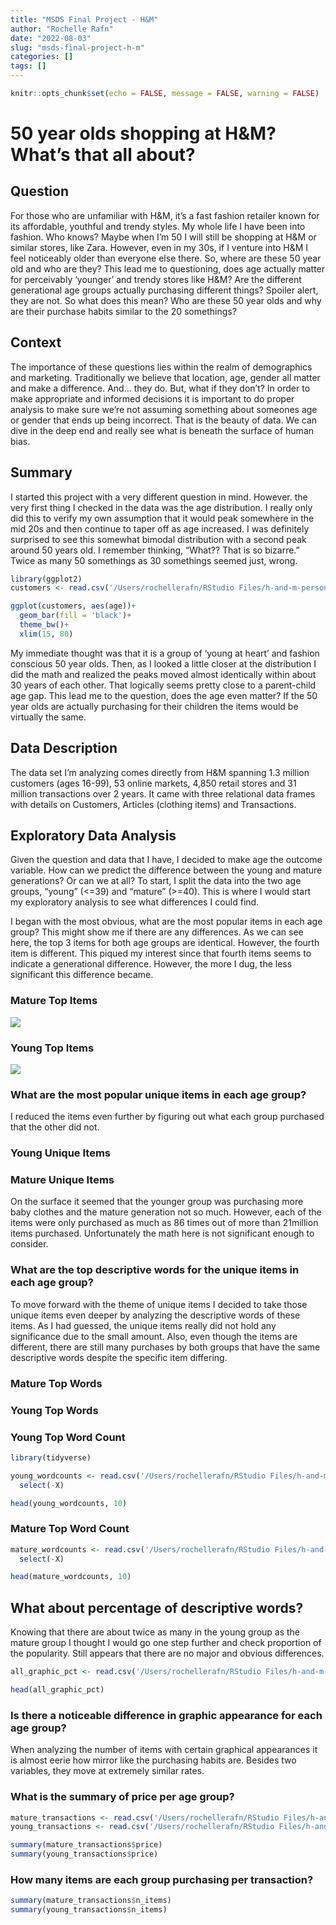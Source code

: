 ```yaml
---
title: "MSDS Final Project - H&M"
author: "Rochelle Rafn"
date: "2022-08-03"
slug: "msds-final-project-h-m"
categories: []
tags: []
---
```


```r
knitr::opts_chunk$set(echo = FALSE, message = FALSE, warning = FALSE)
```

# 50 year olds shopping at H&M? What’s that all about? 

## Question

For those who are unfamiliar with H&M, it’s a fast fashion retailer known for its affordable, youthful and trendy styles. My whole life I have been into fashion. Who knows? Maybe when I’m 50 I will still be shopping at H&M or similar stores, like Zara. However, even in my 30s, if I venture into H&M I feel noticeably older than everyone else there. So, where are these 50 year old and who are they? This lead me to questioning, does age actually matter for perceivably ‘younger’ and trendy stores like H&M? Are the different generational age groups actually purchasing different things? Spoiler alert, they are not. So what does this mean? Who are these 50 year olds and why are their purchase habits similar to the 20 somethings? 


## Context

The importance of these questions lies within the realm of demographics and marketing. Traditionally we believe that location, age, gender all matter and make a difference. And… they do. But, what if they don’t? In order to make appropriate and informed decisions it is important to do proper analysis to make sure we’re not assuming something about someones age or gender that ends up being incorrect. That is the beauty of data. We can dive in the deep end and really see what is beneath the surface of human bias. 


## Summary

I started this project with a very different question in mind. However. the very first thing I checked in the data was the age distribution. I really only did this to verify my own assumption that it would peak somewhere in the mid 20s and then continue to taper off as age increased. I was definitely surprised to see this somewhat bimodal distribution with a second peak around 50 years old. I remember thinking, “What?? That is so bizarre.” Twice as many 50 somethings as 30 somethings seemed just, wrong. 

```r
library(ggplot2)
customers <- read.csv('/Users/rochellerafn/RStudio Files/h-and-m-personalized-fashion-recommendations/customers.csv') 

ggplot(customers, aes(age))+
  geom_bar(fill = 'black')+
  theme_bw()+
  xlim(15, 80)
```


My immediate thought was that it is a group of ‘young at heart’ and fashion conscious 50 year olds. Then, as I looked a little closer at the distribution I did the math and realized the peaks moved almost identically within about 30 years of each other. That logically seems pretty close to a parent-child age gap. This lead me to the question, does the age even matter? If the 50 year olds are actually purchasing for their children the items would be virtually the same.


## Data Description

The data set I’m analyzing comes directly from H&M spanning 1.3 million customers (ages 16-99), 53 online markets, 4,850 retail stores and 31 million transactions over 2 years. It came with three relational data frames with details on Customers, Articles (clothing items) and Transactions. 


## Exploratory Data Analysis

Given the question and data that I have, I decided to make age the outcome variable. How can we predict the difference between the young and mature generations? Or can we at all? To start, I split the data into the two age groups, “young” (<=39) and “mature” (>=40). This is where I would start my exploratory analysis to see what differences I could find. 

I began with the most obvious, what are the most popular items in each age group? This might show me if there are any differences. As we can see here, the top 3 items for both age groups are identical. However, the fourth item is different. This piqued my interest since that fourth items seems to indicate a generational difference. However, the more I dug, the less significant this difference became.

### Mature Top Items
![](images/MATURE_top_items.jpg)

### Young Top Items
![](images/YOUNG_top_items.jpg)



### What are the most popular unique items in each age group?
I reduced the items even further by figuring out what each group purchased that the other did not. 

### Young Unique Items


### Mature Unique Items



On the surface it seemed that the younger group was purchasing more baby clothes and the mature generation not so much. However, each of the items were only purchased as much as 86 times out of more than 21million items purchased. Unfortunately the math here is not significant enough to consider.


### What are the top descriptive words for the unique items in each age group?
To move forward with the theme of unique items I decided to take those unique items even deeper by analyzing the descriptive words of these items. As I had guessed, the unique items really did not hold any significance due to the small amount. Also, even though the items are different, there are still many purchases by both groups that have the same descriptive words despite the specific item differing.

### Mature Top Words


### Young Top Words


### Young Top Word Count 
```r
library(tidyverse)

young_wordcounts <- read.csv('/Users/rochellerafn/RStudio Files/h-and-m-personalized-fashion-recommendations/young_wordcounts') %>%
  select(-X)

head(young_wordcounts, 10)
```

### Mature Top Word Count
```r
mature_wordcounts <- read.csv('/Users/rochellerafn/RStudio Files/h-and-m-personalized-fashion-recommendations/mature_wordcounts') %>%
  select(-X)

head(mature_wordcounts, 10)
```


## What about percentage of descriptive words?
Knowing that there are about twice as many in the young group as the mature group I thought I would go one step further and check proportion of the popularity. Still appears that there are no major and obvious differences.
```r
all_graphic_pct <- read.csv('/Users/rochellerafn/RStudio Files/h-and-m-personalized-fashion-recommendations/all_graphic_pct')

head(all_graphic_pct)
```


### Is there a noticeable difference in graphic appearance for each age group?
When analyzing the number of items with certain graphical appearances it is almost eerie how mirror like the purchasing habits are. Besides two variables, they move at extremely similar rates.



### What is the summary of price per age group?
```r
mature_transactions <- read.csv('/Users/rochellerafn/RStudio Files/h-and-m-personalized-fashion-recommendations/mature_transactions')
young_transactions <- read.csv('/Users/rochellerafn/RStudio Files/h-and-m-personalized-fashion-recommendations/young_transactions')

summary(mature_transactions$price)
summary(young_transactions$price)
```


### How many items are each group purchasing per transaction?
```r
summary(mature_transactions$n_items)
summary(young_transactions$n_items)
```

